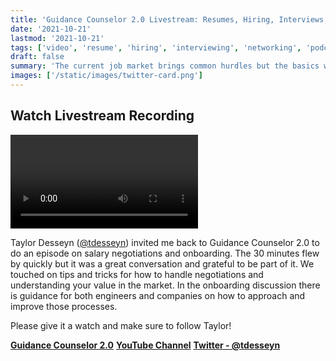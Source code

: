 ```yaml
---
title: 'Guidance Counselor 2.0 Livestream: Resumes, Hiring, Interviews, and Networking with Taylor Desseyn'
date: '2021-10-21'
lastmod: '2021-10-21'
tags: ['video', 'resume', 'hiring', 'interviewing', 'networking', 'podcast']
draft: false
summary: 'The current job market brings common hurdles but the basics will help set you apart.'
images: ['/static/images/twitter-card.png']
---
```


## Watch Livestream Recording

<Video
  title="Guidance Counselor 2.0 Livestream: Resumes, Hiring, Interviews, and Networking with Taylor Desseyn"
  url="https://www.youtube.com/embed/01P6OFQiePI?si=-nNnwCzjbCZ6BHCx"
/>

Taylor Desseyn (<a target="_blank" href="https://www.twitter.com/tdesseyn">@tdesseyn</a>) invited me back to Guidance Counselor 2.0 to do an episode on salary negotiations and onboarding. The 30 minutes flew by quickly but it was a great conversation and grateful to be part of it. We touched on tips and tricks for how to handle negotiations and understanding your value in the market. In the onboarding discussion there is guidance for both engineers and companies on how to approach and improve those processes.

Please give it a watch and make sure to follow Taylor!

**<a target="_blank" href="https://solo.to/tdesseyn">Guidance Counselor 2.0</a>**
**<a target="_blank" href="https://www.youtube.com/channel/UCNqJ-P5d9RUCUsQ-grhlUHw">YouTube Channel</a>**
**<a target="_blank" href="https://www.twitter.com/tdesseyn">Twitter - @tdesseyn</a>**

